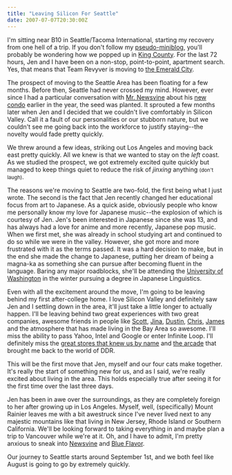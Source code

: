 ```yaml
---
title: "Leaving Silicon For Seattle"
date: 2007-07-07T20:30:00Z
---
```


I'm sitting near B10 in Seattle/Tacoma International, starting my recovery from one hell of a trip. If you don't follow my [pseudo-miniblog][1], you'll probably be wondering how we popped up in [King County][2]. For the last 72 hours, Jen and I have been on a non-stop, point-to-point, apartment search. Yes, that means that Team Revyver is moving to [the Emerald City][3].

The prospect of moving to the Seattle Area has been floating for a few months. Before then, Seattle had never crossed my mind. However, ever since I had a particular conversation with [Mr. Newsvine][4] about his [new condo][5] earlier in the year, the seed was planted. It sprouted a few months later when Jen and I decided that we couldn't live comfortably in Silicon Valley. Call it a fault of our personalities or our stubborn nature, but we couldn't see me going back into the workforce to justify staying--the novelty would fade pretty quickly.

We threw around a few ideas, striking out Los Angeles and moving back east pretty quickly. All we knew is that we wanted to stay on the *left* coast. As we studied the prospect, we got extremely excited quite quickly but managed to keep things quiet to reduce the risk of *jinxing* anything <small>(don't laugh)</small>.

The reasons we're moving to Seattle are two-fold, the first being what I just wrote. The second is the fact that Jen recently changed her educational focus from art to Japanese. As a quick aside, obviously people who know me personally know my love for Japanese music--the explosion of which is courtesy of Jen. Jen's been interested in Japanese since she was 13, and has always had a love for anime and more recently, Japanese pop music. When we first met, she was already in school studying art and continued to do so while we were in the valley. However, she got more and more frustrated with it as the terms passed. It was a hard decision to make, but in the end she made the change to Japanese, putting her dream of being a magna-ka as something she can pursue after becoming fluent in the language. Baring any major roadblocks, she'll be attending the [University of Washington][6] in the winter pursuing a degree in Japanese Linguistics.

Even with all the excitement around the move, I'm going to be leaving behind my first after-college home. I love Silicon Valley and definitely saw Jen and I settling down in the area, it'll just take a little longer to actually happen. I'll be leaving behind two great experiences with two great companies, awesome friends in people like [Scott][7], [Jina][8], [Dustin][9], [Chris][10], [James][11] and the atmosphere that has made living in the Bay Area so awesome. I'll miss the ability to pass Yahoo, Intel and Google or enter Infinite Loop. I'll definitely miss the [great stores that knew us by name][12] and [the arcade][13] that brought me back to the world of DDR.

This will be the first move that Jen, myself and our four cats make together. It's really the start of something new for us, and as I said, we're really excited about living in the area. This holds especially true after seeing it for the first time over the last three days.

Jen has been in awe over the surroundings, as they are completely foreign to her after growing up in Los Angeles. Myself, well, (specifically) Mount Rainier leaves me with a bit awestruck since I've never lived next to any majestic mountains like that living in New Jersey, Rhode Island or Southern California. We'll be looking forward to taking everything in and maybe plan a trip to Vancouver while we're at it. Oh, and I have to admit, I'm pretty anxious to sneak into [Newsvine][14] and [Blue Flavor][15].

Our journey to Seattle starts around September 1st, and we both feel like August is going to go by extremely quickly.

[1]: http://twitter.com/bryanveloso
[2]: http://www.metrokc.gov/about.htm
[3]: http://en.wikipedia.org/wiki/Seattle,_Washington
[4]: http://mikeindustries.com/
[5]: http://www.mikeindustries.com/blog/archive/2006/11/condo-kismet
[6]: http://www.washington.edu/
[7]: http://www.thebigdark.com/blog/
[8]: http://jinabolton.com/
[9]: http://dustindiaz.com/
[10]: http://factoryjoe.com/blog/
[11]: http://cookiecrook.com/
[12]: http://local.yahoo.com/details?id=28781854
[13]: http://milpitas.golfland.com/
[14]: http://newsvine.com/
[15]: http://blueflavor.com/

